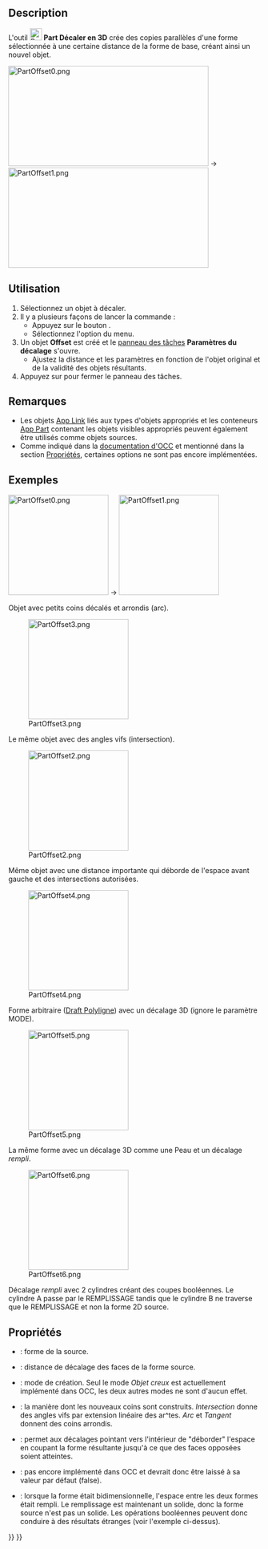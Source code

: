 <languages/>

{{Docnav/fr
|[[Part_CrossSections/fr|Coupes]]
|[[Part_Offset2D/fr|Décaler en 2D]]
|[[Part_Workbench/fr|Atelier Part]]
|IconL=Part_CrossSections.svg
|IconR=Part_Offset2D.svg
|IconC=Workbench_Part.svg
}}

{{GuiCommand/fr
|Name=Part Offset
|Name/fr=Part Décaler en 3D
|MenuLocation=Part → Décaler en 3D
|Workbenches=[[Part_Workbench/fr|Part]]
|SeeAlso=[[Part_Thickness/fr|Part Évider]], [[Part_Offset2D/fr|Part Décaler en 2D]]
}}

==Description==

L'outil [[Image:Part_Offset.svg|24px]] '''Part Décaler en 3D''' crée des copies parallèles d'une forme sélectionnée à une certaine distance de la forme de base, créant ainsi un nouvel objet.

[[Image:PartOffset0.png|400x200px]]  →  [[Image:PartOffset1.png|400x200px]]

<span id="Usage"></span>
==Utilisation==

# Sélectionnez un objet à décaler.
# Il y a plusieurs façons de lancer la commande :
#* Appuyez sur le bouton {{Button|[[Image:Part_Offset.svg|16px]] [[Part_Offset/fr|Décaler en 3D]]}}.
#* Sélectionnez l'option {{MenuCommand|Part → [[Image:Part_Offset.svg|16px]] Décaler en 3D}} du menu.
# Un objet '''Offset''' est créé et le [[Task_panel/fr|panneau des tâches]] '''Paramètres du décalage''' s'ouvre.
#* Ajustez la distance et les paramètres en fonction de l'objet original et de la validité des objets résultants.
# Appuyez sur {{Button|OK}} pour fermer le panneau des tâches.

<span id="Notes"></span>
==Remarques==

* Les objets [[App_Link/fr|App Link]] liés aux types d'objets appropriés et les conteneurs [[App_Part/fr|App Part]] contenant les objets visibles appropriés peuvent également être utilisés comme objets sources. {{Version/fr|0.20}}
* Comme indiqué dans la [https://dev.opencascade.org/doc/refman/html/class_b_rep_offset_a_p_i___make_offset_shape.html#a173d06428d1cdeea1c4f38fd6f80043c documentation d'OCC] et mentionné dans la section [[#Propriétés|Propriétés]], certaines options ne sont pas encore implémentées.

<span id="Examples"></span>
==Exemples==

[[Image:PartOffset0.png|x200px]]  →  [[Image:PartOffset1.png|x200px]]

Objet avec petits coins décalés et arrondis (arc).

[[Image:PartOffset3.png|x200px]] 

Le même objet avec des angles vifs (intersection).

[[Image:PartOffset2.png|x200px]] 

Même objet avec une distance importante qui déborde de l'espace avant gauche et des intersections autorisées.

[[Image:PartOffset4.png|x200px]] 

Forme arbitraire ([[Draft_Wire/fr|Draft Polyligne]]) avec un décalage 3D (ignore le paramètre MODE).

[[Image:PartOffset5.png|x200px]] 

La même forme avec un décalage 3D comme une Peau et un décalage ''rempli''.

[[Image:PartOffset6.png|x200px]] 

Décalage ''rempli'' avec 2 cylindres créant des coupes booléennes. Le cylindre A passe par le REMPLISSAGE tandis que le cylindre B ne traverse que le REMPLISSAGE et non la forme 2D source.

<span id="Properties"></span>
==Propriétés== 

{{Properties_Title|Offset}}

* {{PropertyData|Source}} : forme de la source.
* {{PropertyData|Value}} : distance de décalage des faces de la forme source.
* {{PropertyData|Mode}} : mode de création. Seul le mode ''Objet creux'' est actuellement implémenté dans OCC, les deux autres modes ne sont d'aucun effet.
* {{PropertyData|Join}} : la manière dont les nouveaux coins sont construits. ''Intersection'' donne des angles vifs par extension linéaire des ar^tes. ''Arc'' et ''Tangent'' donnent des coins arrondis.

* {{PropertyData|Intersection}} : permet aux décalages pointant vers l'intérieur de "déborder" l'espace en coupant la forme résultante jusqu'à ce que des faces opposées soient atteintes.
* {{PropertyData|Self Intersection}} : pas encore implémenté dans OCC et devrait donc être laissé à sa valeur par défaut (false).
* {{PropertyData|Fill Offset}} : lorsque la forme était bidimensionnelle, l'espace entre les deux formes était rempli. Le remplissage est maintenant un solide, donc la forme source n'est pas un solide. Les opérations booléennes peuvent donc conduire à des résultats étranges (voir l'exemple ci-dessus).


{{Docnav/fr
|[[Part_CrossSections/fr|Coupes]]
|[[Part_Offset2D/fr|Décaler en 2D]]
|[[Part_Workbench/fr|Atelier Part]]
|IconL=Part_CrossSections.svg
|IconR=Part_Offset2D.svg
|IconC=Workbench_Part.svg
}}

{{Part_Tools_navi{{#translation:}}}}
{{Userdocnavi{{#translation:}}}}